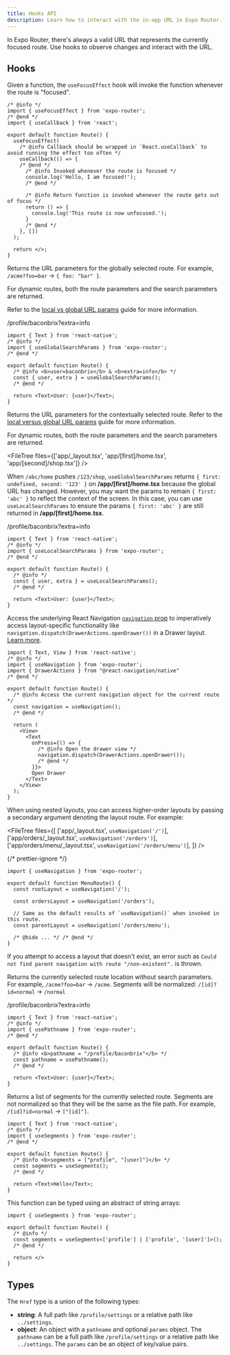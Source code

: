 ```yaml
---
title: Hooks API
description: Learn how to interact with the in-app URL in Expo Router.
---
```



<RouteUrlGroup>

In Expo Router, there's always a valid URL that represents the currently focused route. Use hooks to observe changes and interact with the URL.

## Hooks

<APIBox header="useFocusEffect">

Given a function, the `useFocusEffect` hook will invoke the function whenever the route is "focused".

```tsx
/* @info */
import { useFocusEffect } from 'expo-router';
/* @end */
import { useCallback } from 'react';

export default function Route() {
  useFocusEffect(
    /* @info Callback should be wrapped in `React.useCallback` to avoid running the effect too often */
    useCallback(() => {
    /* @end */
      /* @info Invoked whenever the route is focused */
      console.log('Hello, I am focused!');
      /* @end */

      /* @info Return function is invoked whenever the route gets out of focus */
      return () => {
        console.log('This route is now unfocused.');
      }
      /* @end */
    }, [])
  );

  return </>;
}
```

</APIBox>

<APIBox header="useGlobalSearchParams">

Returns the URL parameters for the globally selected route. For example, `/acme?foo=bar` -> `{ foo: "bar" }`.

For dynamic routes, both the route parameters and the search parameters are returned.

Refer to the [local vs global URL params](/router/reference/url-parameters/#local-versus-global-url-parameters) guide for more information.

<RouteUrl>/profile/baconbrix?extra=info</RouteUrl>

```tsx app/profile/[user].tsx
import { Text } from 'react-native';
/* @info */
import { useGlobalSearchParams } from 'expo-router';
/* @end */

export default function Route() {
  /* @info <b>user=baconbrix</b> & <b>extra=info</b> */
  const { user, extra } = useGlobalSearchParams();
  /* @end */

  return <Text>User: {user}</Text>;
}
```

</APIBox>

<APIBox header="useLocalSearchParams">

Returns the URL parameters for the contextually selected route. Refer to the [local versus global URL params](/router/reference/url-parameters/#local-versus-global-url-parameters) guide for more information.

For dynamic routes, both the route parameters and the search parameters are returned.

<FileTree files={['app/_layout.tsx', 'app/[first]/home.tsx', 'app/[second]/shop.tsx']} />

When `/abc/home` pushes `/123/shop`, `useGlobalSearchParams` returns `{ first: undefined, second: '123' }` on **/app/[first]/home.tsx** because the global URL has changed. However, you may want the params to remain `{ first: 'abc' }` to reflect the context of the screen. In this case, you can use `useLocalSearchParams` to ensure the params `{ first: 'abc' }` are still returned in **/app/[first]/home.tsx**.

<RouteUrl>/profile/baconbrix?extra=info</RouteUrl>

```tsx app/profile/[user].tsx
import { Text } from 'react-native';
/* @info */
import { useLocalSearchParams } from 'expo-router';
/* @end */

export default function Route() {
  /* @info */
  const { user, extra } = useLocalSearchParams();
  /* @end */

  return <Text>User: {user}</Text>;
}
```

</APIBox>

<APIBox header="useNavigation">

Access the underlying React Navigation [`navigation` prop](https://reactnavigation.org/docs/navigation-prop) to imperatively access layout-specific functionality like `navigation.dispatch(DrawerActions.openDrawer())` in a Drawer layout. [Learn more](https://reactnavigation.org/docs/navigation-prop/#navigator-dependent-functions).

```tsx
import { Text, View } from 'react-native';
/* @info */
import { useNavigation } from 'expo-router';
import { DrawerActions } from "@react-navigation/native"
/* @end */

export default function Route() {
  /* @info Access the current navigation object for the current route */
  const navigation = useNavigation();
  /* @end */

  return (
    <View>
      <Text
        onPress={() => {
          /* @info Open the drawer view */
          navigation.dispatch(DrawerActions.openDrawer());
          /* @end */
        }}>
        Open Drawer
      </Text>
    </View>
  );
}
```

When using nested layouts, you can access higher-order layouts by passing a secondary argument denoting the layout route. For example:

<FileTree
  files={[
    ['app/_layout.tsx', <code>useNavigation('/')</code>],
    ['app/orders/_layout.tsx', <code>useNavigation('/orders')</code>],
    ['app/orders/menu/_layout.tsx', <code>useNavigation('/orders/menu')</code>],
  ]}
/>

{/* prettier-ignore */}
```tsx app/orders/menu/index.tsx
import { useNavigation } from 'expo-router';

export default function MenuRoute() {
  const rootLayout = useNavigation('/');

  const ordersLayout = useNavigation('/orders');

  // Same as the default results of `useNavigation()` when invoked in this route.
  const parentLayout = useNavigation('/orders/menu');

  /* @hide ... */ /* @end */
}
```

If you attempt to access a layout that doesn't exist, an error such as `Could not find parent navigation with route "/non-existent".` is thrown.

</APIBox>

<APIBox header="usePathname">

Returns the currently selected route location without search parameters. For example, `/acme?foo=bar` -> `/acme`. Segments will be normalized: `/[id]?id=normal` -> `/normal`

<RouteUrl>/profile/baconbrix?extra=info</RouteUrl>

```tsx app/profile/[user].tsx
import { Text } from 'react-native';
/* @info */
import { usePathname } from 'expo-router';
/* @end */

export default function Route() {
  /* @info <b>pathname = "/profile/baconbrix"</b> */
  const pathname = usePathname();
  /* @end */

  return <Text>User: {user}</Text>;
}
```

</APIBox>

<APIBox header="useSegments">

Returns a list of segments for the currently selected route. Segments are not normalized so that they will be the same as the file path. For example, `/[id]?id=normal` -> `["[id]"]`.

```tsx app/profile/[user].tsx
import { Text } from 'react-native';
/* @info */
import { useSegments } from 'expo-router';
/* @end */

export default function Route() {
  /* @info <b>segments = ["profile", "[user]"]</b> */
  const segments = useSegments();
  /* @end */

  return <Text>Hello</Text>;
}
```

This function can be typed using an abstract of string arrays:

```tsx app/profile/[user].tsx
import { useSegments } from 'expo-router';

export default function Route() {
  /* @info */
  const segments = useSegments<['profile'] | ['profile', '[user]']>();
  /* @end */

  return </>
}
```

</APIBox>

## Types

<APIBox header="Href">

The `Href` type is a union of the following types:

- **string**: A full path like `/profile/settings` or a relative path like `../settings`.
- **object**: An object with a `pathname` and optional `params` object. The `pathname` can be a full path like `/profile/settings` or a relative path like `../settings`. The `params` can be an object of key/value pairs.

</APIBox>

</RouteUrlGroup>
